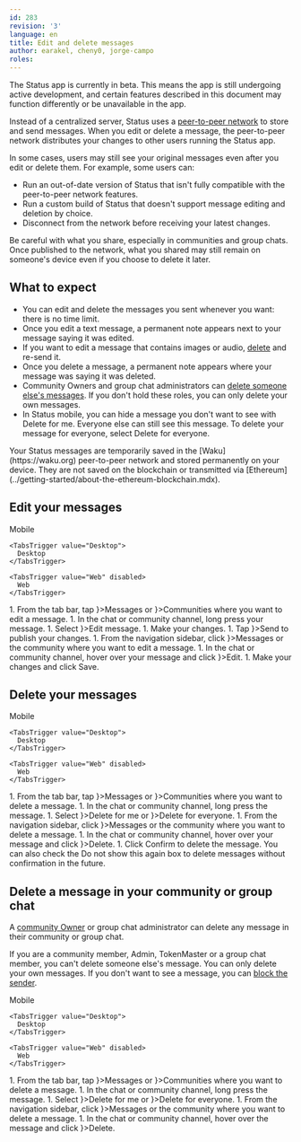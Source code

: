 ```yaml
---
id: 283
revision: '3'
language: en
title: Edit and delete messages
author: earakel, cheny0, jorge-campo
roles:
---
```


<Admonition type="beta" status="Status app is currently in beta stage">
  The Status app is currently in beta. This means the app is still undergoing active development, and certain features described in this document may function differently or be unavailable in the app.
</Admonition>

Instead of a centralized server, Status uses a [peer-to-peer network](./about-status-messages.mdx) to store and send messages. When you edit or delete a message, the peer-to-peer network distributes your changes to other users running the Status app.

In some cases, users may still see your original messages even after you edit or delete them. For example, some users can:

- Run an out-of-date version of Status that isn't fully compatible with the peer-to-peer network features.
- Run a custom build of Status that doesn't support message editing and deletion by choice.
- Disconnect from the network before receiving your latest changes.

<Admonition type="info">
  Be careful with what you share, especially in communities and group chats. Once published to the network, what you shared may still remain on someone's device even if you choose to delete it later.
</Admonition>

## What to expect

- You can edit and delete the messages you sent whenever you want: there is no time limit.
- Once you edit a text message, a permanent note appears next to your message saying it was edited.
- If you want to edit a message that contains images or audio, [delete](./edit-and-delete-messages.mdx#delete-your-messages) and re-send it.
- Once you delete a message, a permanent note appears where your message was saying it was deleted.
- Community Owners and group chat administrators can [delete someone else's messages](#delete-a-message-in-your-community-or-group-chat). If you don't hold these roles, you can only delete your own messages.
- In Status mobile, you can hide a message you don't want to see with <ContextTag>Delete for me</ContextTag>. Everyone else can still see this message. To delete your message for everyone, select <ContextTag>Delete for everyone</ContextTag>.

<Admonition type="info">
  Your Status messages are temporarily saved in the [Waku](https://waku.org)<ExternalIcon /> peer-to-peer network and stored permanently on your device. They are not saved on the blockchain or transmitted via [Ethereum](../getting-started/about-the-ethereum-blockchain.mdx).
</Admonition>

## Edit your messages

<Tabs defaultValue="Mobile">
  <TabsList size={32}>
    <TabsTrigger value="Mobile">
      Mobile
    </TabsTrigger>

    <TabsTrigger value="Desktop">
      Desktop
    </TabsTrigger>

    <TabsTrigger value="Web" disabled>
      Web
    </TabsTrigger>
  </TabsList>

  <TabsContent value="Mobile">
    1. From the tab bar, tap <ContextTag icon={<MessengerIcon />}>Messages</ContextTag> or <ContextTag icon={<CommunitiesIcon />}>Communities</ContextTag> where you want to edit a message.
    1. In the chat or community channel, long press your message.
    1. Select <ContextTag icon={<EditIcon />}>Edit message</ContextTag>.
    1. Make your changes.
    1. Tap <ContextTag icon={<SendIcon />}>Send</ContextTag> to publish your changes.
  </TabsContent>

  <TabsContent value="Desktop">
    1. From the navigation sidebar, click <ContextTag icon={<ChatDesktopIcon />}>Messages</ContextTag> or the community where you want to edit a message.
    1. In the chat or community channel, hover over your message and click <ContextTag icon={<Edit2DesktopIcon />}>Edit</ContextTag>.
    1. Make your changes and click <ContextTag>Save</ContextTag>.
  </TabsContent>
</Tabs>

## Delete your messages

<Tabs defaultValue="Mobile">
  <TabsList size={32}>
    <TabsTrigger value="Mobile">
      Mobile
    </TabsTrigger>

    <TabsTrigger value="Desktop">
      Desktop
    </TabsTrigger>

    <TabsTrigger value="Web" disabled>
      Web
    </TabsTrigger>
  </TabsList>

  <TabsContent value="Mobile">
    1. From the tab bar, tap <ContextTag icon={<MessengerIcon />}>Messages</ContextTag> or <ContextTag icon={<CommunitiesIcon />}>Communities</ContextTag> where you want to delete a message.
    1. In the chat or community channel, long press the message.
    1. Select <ContextTag icon={<DeleteIcon />}>Delete for me</ContextTag> or <ContextTag icon={<DeleteIcon />}>Delete for everyone</ContextTag>.
  </TabsContent>

  <TabsContent value="Desktop">
    1. From the navigation sidebar, click <ContextTag icon={<ChatDesktopIcon />}>Messages</ContextTag> or the community where you want to delete a message.
    1. In the chat or community channel, hover over your message and click <ContextTag icon={<DeleteDesktopIcon />}>Delete</ContextTag>.
    1. Click <ContextTag>Confirm</ContextTag> to delete the message. You can also check the <ContextTag>Do not show this again</ContextTag> box to delete messages without confirmation in the future.
  </TabsContent>
</Tabs>

## Delete a message in your community or group chat

A [community Owner](../communities/about-the-management-roles-in-status-communities.mdx) or group chat administrator can delete any message in their community or group chat.

If you are a community member, Admin, TokenMaster or a group chat member, you can't delete someone else's message. You can only delete your own messages. If you don't want to see a message, you can [block the sender](../profile/block-or-unblock-someone-in-status.mdx).

<Tabs defaultValue="Mobile">
  <TabsList size={32}>
    <TabsTrigger value="Mobile">
      Mobile
    </TabsTrigger>

    <TabsTrigger value="Desktop">
      Desktop
    </TabsTrigger>

    <TabsTrigger value="Web" disabled>
      Web
    </TabsTrigger>
  </TabsList>

  <TabsContent value="Mobile">
    1. From the tab bar, tap <ContextTag icon={<MessengerIcon />}>Messages</ContextTag> or <ContextTag icon={<CommunitiesIcon />}>Communities</ContextTag> where you want to delete a message.
    1. In the chat or community channel, long press the message.
    1. Select <ContextTag icon={<DeleteIcon />}>Delete for me</ContextTag> or <ContextTag icon={<DeleteIcon />}>Delete for everyone</ContextTag>.
  </TabsContent>

  <TabsContent value="Desktop">
    1. From the navigation sidebar, click <ContextTag icon={<ChatDesktopIcon />}>Messages</ContextTag> or the community where you want to delete a message.
    1. In the chat or community channel, hover over the message and click <ContextTag icon={<DeleteDesktopIcon />}>Delete</ContextTag>.
  </TabsContent>
</Tabs>
